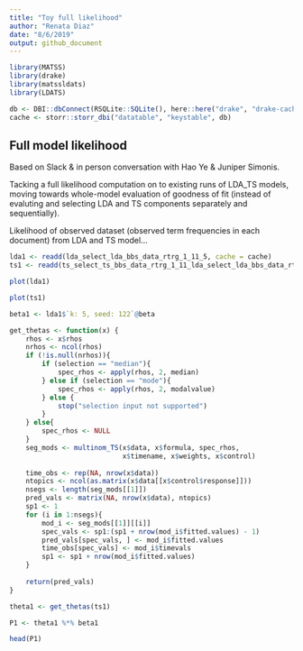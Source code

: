 ```yaml
---
title: "Toy full likelihood"
author: "Renata Diaz"
date: "8/6/2019"
output: github_document
---
```


```r

library(MATSS)
library(drake)
library(matssldats)
library(LDATS)

db <- DBI::dbConnect(RSQLite::SQLite(), here::here("drake", "drake-cache.sqlite"))
cache <- storr::storr_dbi("datatable", "keystable", db)

```

## Full model likelihood

Based on Slack & in person conversation with Hao Ye & Juniper Simonis.

Tacking a full likelihood computation on to existing runs of LDA_TS models, moving towards whole-model evaluation of goodness of fit (instead of evaluting and selecting LDA and TS components separately and sequentially). 

Likelihood of observed dataset (observed term frequencies in each document) from LDA and TS model...

```r
lda1 <- readd(lda_select_lda_bbs_data_rtrg_1_11_5, cache = cache)
ts1 <- readd(ts_select_ts_bbs_data_rtrg_1_11_lda_select_lda_bbs_data_rtrg_1_11_5, cache = cache)

plot(lda1)

plot(ts1)
```


```r
beta1 <- lda1$`k: 5, seed: 122`@beta

get_thetas <- function(x) {
    rhos <- x$rhos
    nrhos <- ncol(rhos)
    if (!is.null(nrhos)){
        if (selection == "median"){
            spec_rhos <- apply(rhos, 2, median)
        } else if (selection == "mode"){
            spec_rhos <- apply(rhos, 2, modalvalue)
        } else {
            stop("selection input not supported")
        }
    } else{
        spec_rhos <- NULL
    }
    seg_mods <- multinom_TS(x$data, x$formula, spec_rhos,  
                            x$timename, x$weights, x$control)
    
    time_obs <- rep(NA, nrow(x$data))
    ntopics <- ncol(as.matrix(x$data[[x$control$response]]))
    nsegs <- length(seg_mods[[1]])
    pred_vals <- matrix(NA, nrow(x$data), ntopics)
    sp1 <- 1
    for (i in 1:nsegs){
        mod_i <- seg_mods[[1]][[i]]
        spec_vals <- sp1:(sp1 + nrow(mod_i$fitted.values) - 1)
        pred_vals[spec_vals, ] <- mod_i$fitted.values
        time_obs[spec_vals] <- mod_i$timevals
        sp1 <- sp1 + nrow(mod_i$fitted.values)
    }
    
    return(pred_vals) 
}

theta1 <- get_thetas(ts1)

P1 <- theta1 %*% beta1

head(P1)
```